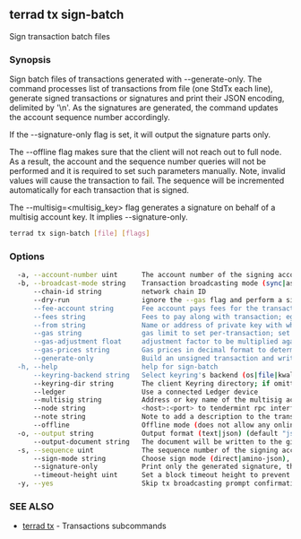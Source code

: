 ## terrad tx sign-batch

Sign transaction batch files

### Synopsis

Sign batch files of transactions generated with --generate-only.
The command processes list of transactions from file (one StdTx each line), generate
signed transactions or signatures and print their JSON encoding, delimited by '\n'.
As the signatures are generated, the command updates the account sequence number accordingly.

If the --signature-only flag is set, it will output the signature parts only.

The --offline flag makes sure that the client will not reach out to full node.
As a result, the account and the sequence number queries will not be performed and
it is required to set such parameters manually. Note, invalid values will cause
the transaction to fail. The sequence will be incremented automatically for each
transaction that is signed.

The --multisig=<multisig_key> flag generates a signature on behalf of a multisig
account key. It implies --signature-only.


```sh Terrad
terrad tx sign-batch [file] [flags]
```

### Options

```sh Terrad
  -a, --account-number uint      The account number of the signing account (offline mode only)
  -b, --broadcast-mode string    Transaction broadcasting mode (sync|async|block) (default "sync")
      --chain-id string          network chain ID
      --dry-run                  ignore the --gas flag and perform a simulation of a transaction, but don't broadcast it (when enabled, the local Keybase is not accessible)
      --fee-account string       Fee account pays fees for the transaction instead of deducting from the signer
      --fees string              Fees to pay along with transaction; eg: 10uatom
      --from string              Name or address of private key with which to sign
      --gas string               gas limit to set per-transaction; set to "auto" to calculate sufficient gas automatically (default 200000)
      --gas-adjustment float     adjustment factor to be multiplied against the estimate returned by the tx simulation; if the gas limit is set manually this flag is ignored  (default 1)
      --gas-prices string        Gas prices in decimal format to determine the transaction fee (e.g. 0.1uatom)
      --generate-only            Build an unsigned transaction and write it to STDOUT (when enabled, the local Keybase is not accessible)
  -h, --help                     help for sign-batch
      --keyring-backend string   Select keyring's backend (os|file|kwallet|pass|test|memory) (default "os")
      --keyring-dir string       The client Keyring directory; if omitted, the default 'home' directory will be used
      --ledger                   Use a connected Ledger device
      --multisig string          Address or key name of the multisig account on behalf of which the transaction shall be signed
      --node string              <host>:<port> to tendermint rpc interface for this chain (default "tcp://localhost:26657")
      --note string              Note to add a description to the transaction (previously --memo)
      --offline                  Offline mode (does not allow any online functionality
  -o, --output string            Output format (text|json) (default "json")
      --output-document string   The document will be written to the given file instead of STDOUT
  -s, --sequence uint            The sequence number of the signing account (offline mode only)
      --sign-mode string         Choose sign mode (direct|amino-json), this is an advanced feature
      --signature-only           Print only the generated signature, then exit (default true)
      --timeout-height uint      Set a block timeout height to prevent the tx from being committed past a certain height
  -y, --yes                      Skip tx broadcasting prompt confirmation
```

### SEE ALSO

* [terrad tx](terrad_tx.md)	 - Transactions subcommands


